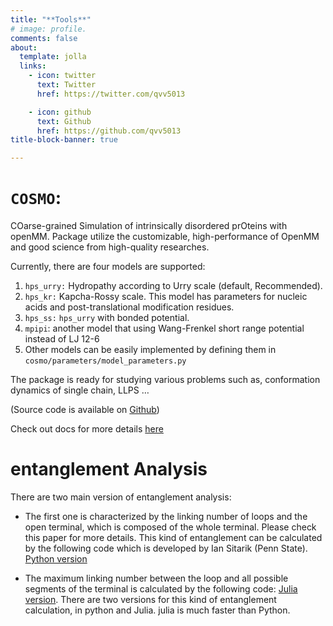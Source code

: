```yaml
---
title: "**Tools**"
# image: profile.
comments: false
about:
  template: jolla
  links:
    - icon: twitter
      text: Twitter
      href: https://twitter.com/qvv5013

    - icon: github
      text: Github
      href: https://github.com/qvv5013
title-block-banner: true

---
```

<div style="text-align: left">
# `COSMO`:

COarse-grained Simulation of intrinsically disordered prOteins with openMM.
Package utilize the customizable, high-performance of OpenMM and good science from high-quality researches.


Currently, there are four models are supported:

1) `hps_urry:` Hydropathy according to Urry scale (default, Recommended).
2) `hps_kr:`  Kapcha-Rossy scale.
   This model has parameters for nucleic acids and post-translational modification residues.
3) `hps_ss:` `hps_urry` with bonded potential.
4) `mpipi`: another model that using Wang-Frenkel short range potential instead of LJ 12-6
5) Other models can be easily implemented by defining them in `cosmo/parameters/model_parameters.py`


The package is ready for studying various problems such as, conformation dynamics of single chain, LLPS ...

(Source code is available on [Github](https://github.com/qvv5013/cosmo))

Check out docs for more details [here](https://qvv5013.github.io/docs-hpsOpenMM/)

# entanglement Analysis

There are two main version of entanglement analysis:

* The first one is characterized by the linking number of loops and the open terminal, which is composed of the whole terminal. Please check this paper for more details. This kind of entanglement can be calculated by the following code which is developed by Ian Sitarik (Penn State).
[Python version]()


* The maximum linking number between the loop and all possible segments of the terminal is calculated by the following code: [Julia version](https://github.com/qvv5013/entanglement_analysis).
There are two versions for this kind of entanglement calculation, in python and Julia. julia is much faster than Python.

</div>